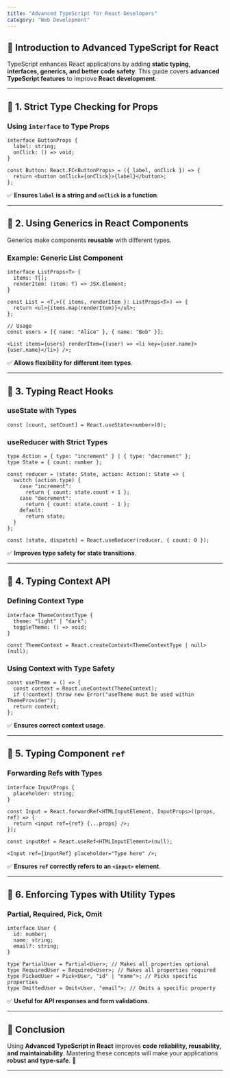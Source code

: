 ```yaml
---
title: "Advanced TypeScript for React Developers"
category: "Web Development"
---
```


## 📌 Introduction to Advanced TypeScript for React

TypeScript enhances React applications by adding **static typing, interfaces, generics, and better code safety**. This guide covers **advanced TypeScript features** to improve **React development**.

---

## 🔹 1. Strict Type Checking for Props

### **Using `interface` to Type Props**
```tsx
interface ButtonProps {
  label: string;
  onClick: () => void;
}

const Button: React.FC<ButtonProps> = ({ label, onClick }) => {
  return <button onClick={onClick}>{label}</button>;
};
```

✅ **Ensures `label` is a string and `onClick` is a function**.  

---

## 🔹 2. Using Generics in React Components

Generics make components **reusable** with different types.

### **Example: Generic List Component**
```tsx
interface ListProps<T> {
  items: T[];
  renderItem: (item: T) => JSX.Element;
}

const List = <T,>({ items, renderItem }: ListProps<T>) => {
  return <ul>{items.map(renderItem)}</ul>;
};

// Usage
const users = [{ name: "Alice" }, { name: "Bob" }];

<List items={users} renderItem={(user) => <li key={user.name}>{user.name}</li>} />;
```

✅ **Allows flexibility for different item types**.  

---

## 🔹 3. Typing React Hooks

### **useState with Types**
```tsx
const [count, setCount] = React.useState<number>(0);
```

### **useReducer with Strict Types**
```tsx
type Action = { type: "increment" } | { type: "decrement" };
type State = { count: number };

const reducer = (state: State, action: Action): State => {
  switch (action.type) {
    case "increment":
      return { count: state.count + 1 };
    case "decrement":
      return { count: state.count - 1 };
    default:
      return state;
  }
};

const [state, dispatch] = React.useReducer(reducer, { count: 0 });
```

✅ **Improves type safety for state transitions**.  

---

## 🔹 4. Typing Context API

### **Defining Context Type**
```tsx
interface ThemeContextType {
  theme: "light" | "dark";
  toggleTheme: () => void;
}

const ThemeContext = React.createContext<ThemeContextType | null>(null);
```

### **Using Context with Type Safety**
```tsx
const useTheme = () => {
  const context = React.useContext(ThemeContext);
  if (!context) throw new Error("useTheme must be used within ThemeProvider");
  return context;
};
```

✅ **Ensures correct context usage**.  

---

## 🔹 5. Typing Component `ref`

### **Forwarding Refs with Types**
```tsx
interface InputProps {
  placeholder: string;
}

const Input = React.forwardRef<HTMLInputElement, InputProps>((props, ref) => {
  return <input ref={ref} {...props} />;
});

const inputRef = React.useRef<HTMLInputElement>(null);

<Input ref={inputRef} placeholder="Type here" />;
```

✅ **Ensures `ref` correctly refers to an `<input>` element**.  

---

## 🔹 6. Enforcing Types with Utility Types

### **Partial, Required, Pick, Omit**
```tsx
interface User {
  id: number;
  name: string;
  email?: string;
}

type PartialUser = Partial<User>; // Makes all properties optional
type RequiredUser = Required<User>; // Makes all properties required
type PickedUser = Pick<User, "id" | "name">; // Picks specific properties
type OmittedUser = Omit<User, "email">; // Omits a specific property
```

✅ **Useful for API responses and form validations**.  

---

## 📌 Conclusion

Using **Advanced TypeScript in React** improves **code reliability, reusability, and maintainability**. Mastering these concepts will make your applications **robust and type-safe**. 🚀

---
